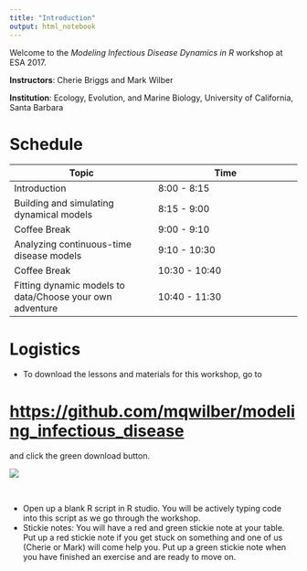 ```yaml
---
title: "Introduction"
output: html_notebook
---
```


Welcome to the *Modeling Infectious Disease Dynamics in R* workshop at ESA 2017. 

**Instructors**: Cherie Briggs and Mark Wilber

**Institution**: Ecology, Evolution, and Marine Biology, University of California, Santa Barbara

# Schedule

| **Topic** | **Time**  |
|-----------|-----------|
| Introduction | 8:00 - 8:15 |
| Building and simulating dynamical models | 8:15 - 9:00 |
| Coffee Break | 9:00 - 9:10 |
| Analyzing continuous-time disease models | 9:10 - 10:30 |
| Coffee Break | 10:30 - 10:40 |
| Fitting dynamic models to data/Choose your own adventure | 10:40 - 11:30 |

# Logistics

- To download the lessons and materials for this workshop, go to 

# [https://github.com/mqwilber/modeling_infectious_disease](https://github.com/mqwilber/modeling_infectious_disease) 

and click the green download button.

![](images/download.png)

<br>

- Open up a blank R script in R studio.  You will be actively typing code into this script as we go through the workshop.
- Stickie notes: You will have a red and green stickie note at your table.  Put up a red stickie note if you get stuck on something and one of us (Cherie or Mark) will come help you.  Put up a green stickie note when you have finished an exercise and are ready to move on.

